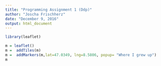 ```yaml
---
title: "Programming Assignment 1 (Ddp)"
author: "Joscha Frischherz"
date: "December 9, 2016"
output: html_document
---
```




```r
library(leaflet)

m = leaflet()
m =  addTiles(m)
m =  addMarkers(m,lat=47.0349, lng=8.5806, popup= "Where I grew up")
m

```
